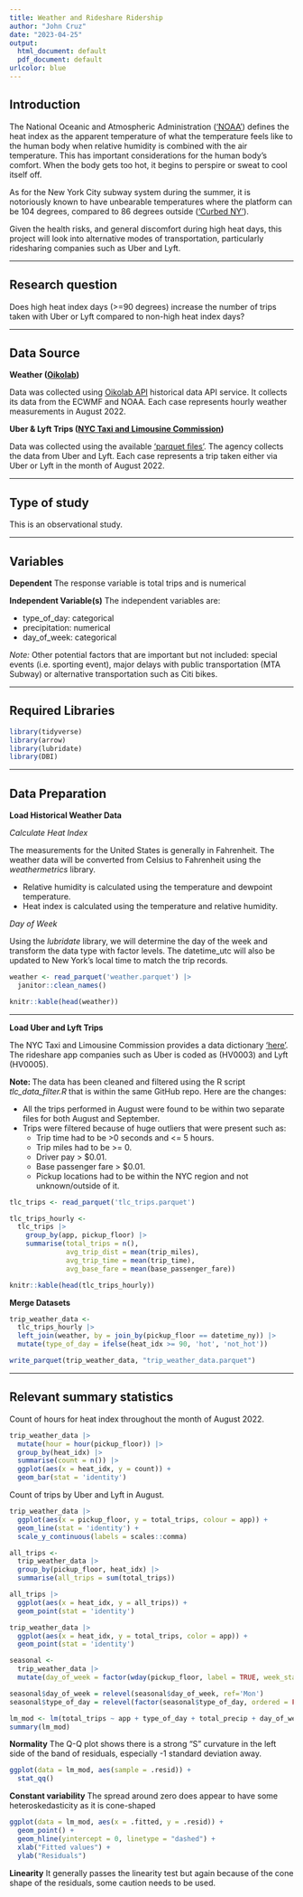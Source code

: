 ```yaml
---
title: Weather and Rideshare Ridership
author: "John Cruz"
date: "2023-04-25"
output: 
  html_document: default
  pdf_document: default
urlcolor: blue
---
```


## Introduction

The National Oceanic and Atmospheric Administration (['NOAA'](https://www.weather.gov/ama/heatindex#:~:text=The%20heat%20index%2C%20also%20known,sweat%20to%20cool%20itself%20off.)) defines the heat index as the apparent temperature of what the temperature feels like to the human body when relative humidity is combined with the air temperature. This has important considerations for the human body's comfort.  When the body gets too hot, it begins to perspire or sweat to cool itself off.

As for the New York City subway system during the summer, it is notoriously known to have unbearable temperatures where the platform can be 104 degrees, compared to 86 degrees outside (['Curbed NY'](https://ny.curbed.com/2018/8/10/17674900/nyc-subway-summer-heat-temperatures)). 

Given the health risks, and general discomfort during high heat days, this project will look into alternative modes of transportation, particularly ridesharing companies such as Uber and Lyft. 

---

## Research question 

Does high heat index days (>=90 degrees) increase the number of trips taken with Uber or Lyft compared to non-high heat index days? 

---

## Data Source 

**Weather ([Oikolab](https://oikolab.com/))** 

Data was collected using [Oikolab API](https://docs.oikolab.com/#2-weather-data-weather) historical data API service. It collects its data from the ECWMF and NOAA. Each case represents hourly weather measurements in August 2022.

**Uber & Lyft Trips ([NYC Taxi and Limousine Commission](https://www.nyc.gov/site/tlc/index.page))**

Data was collected using the available ['parquet files'](https://www.nyc.gov/site/tlc/about/tlc-trip-record-data.page). The agency collects the data from Uber and Lyft. Each case represents a trip taken either via Uber or Lyft in the month of August 2022.

---

## Type of study 

This is an observational study. 

---

## Variables

**Dependent**
The response variable is total trips and is numerical

**Independent Variable(s)**
The independent variables are:

- type_of_day: categorical
- precipitation: numerical
- day_of_week: categorical

*Note:* Other potential factors that are important but not included: special events (i.e. sporting event), major delays with public transportation (MTA Subway) or alternative transportation such as Citi bikes. 

---

## Required Libraries

```r
library(tidyverse)
library(arrow)
library(lubridate)
library(DBI)
```

---

## Data Preparation

**Load Historical Weather Data**

*Calculate Heat Index*

The measurements for the United States is generally in Fahrenheit. The weather data will be converted from Celsius to Fahrenheit using the *weathermetrics* library. 

- Relative humidity is calculated using the temperature and dewpoint temperature.
- Heat index is calculated using the temperature and relative humidity. 

*Day of Week*

Using the *lubridate* library, we will determine the day of the week and transform the data type with factor levels. The datetime_utc will also be updated to New York's local time to match the trip records.

```r
weather <- read_parquet('weather.parquet') |> 
  janitor::clean_names()

knitr::kable(head(weather))
```

---

**Load Uber and Lyft Trips**

The NYC Taxi and Limousine Commission provides a data dictionary ['here'](https://www.nyc.gov/assets/tlc/downloads/pdf/data_dictionary_trip_records_hvfhs.pdf). The rideshare app companies such as Uber is coded as (HV0003) and Lyft (HV0005). 

**Note: ** The data has been cleaned and filtered using the R script *tlc_data_filter.R* that is within the same GitHub repo. Here are the changes:

- All the trips performed in August were found to be within two separate files for both August and September.
- Trips were filtered because of huge outliers that were present such as:
  - Trip time had to be >0 seconds and <= 5 hours. 
  - Trip miles had to be >= 0.
  - Driver pay > $0.01.
  - Base passenger fare > $0.01.
  - Pickup locations had to be within the NYC region and not unknown/outside of it.

```r
tlc_trips <- read_parquet('tlc_trips.parquet')
```


```r
tlc_trips_hourly <- 
  tlc_trips |> 
    group_by(app, pickup_floor) |> 
    summarise(total_trips = n(),
              avg_trip_dist = mean(trip_miles),
              avg_trip_time = mean(trip_time),
              avg_base_fare = mean(base_passenger_fare))

knitr::kable(head(tlc_trips_hourly))
```

**Merge Datasets**

```r
trip_weather_data <- 
  tlc_trips_hourly |> 
  left_join(weather, by = join_by(pickup_floor == datetime_ny)) |> 
  mutate(type_of_day = ifelse(heat_idx >= 90, 'hot', 'not_hot'))

write_parquet(trip_weather_data, "trip_weather_data.parquet")
```

---

## Relevant summary statistics 

Count of hours for heat index throughout the month of August 2022.
```r
trip_weather_data |> 
  mutate(hour = hour(pickup_floor)) |> 
  group_by(heat_idx) |> 
  summarise(count = n()) |> 
  ggplot(aes(x = heat_idx, y = count)) +
  geom_bar(stat = 'identity')
```
Count of trips by Uber and Lyft in August. 
```r
trip_weather_data |> 
  ggplot(aes(x = pickup_floor, y = total_trips, colour = app)) + 
  geom_line(stat = 'identity') +
  scale_y_continuous(labels = scales::comma)
```


```r
all_trips <- 
  trip_weather_data |> 
  group_by(pickup_floor, heat_idx) |> 
  summarise(all_trips = sum(total_trips))

all_trips |> 
  ggplot(aes(x = heat_idx, y = all_trips)) + 
  geom_point(stat = 'identity')
```

```r
trip_weather_data |> 
  ggplot(aes(x = heat_idx, y = total_trips, color = app)) + 
  geom_point(stat = 'identity')
```

```r
seasonal <-
  trip_weather_data |> 
  mutate(day_of_week = factor(wday(pickup_floor, label = TRUE, week_start = 1), ordered = FALSE))

seasonal$day_of_week = relevel(seasonal$day_of_week, ref='Mon')
seasonal$type_of_day = relevel(factor(seasonal$type_of_day, ordered = FALSE), ref='not_hot')

lm_mod <- lm(total_trips ~ app + type_of_day + total_precip + day_of_week, data = seasonal)
summary(lm_mod)
```

**Normality**
The Q-Q plot shows there is a strong "S" curvature in the left side of the band of residuals, especially -1 standard deviation away.     
```r
ggplot(data = lm_mod, aes(sample = .resid)) +
  stat_qq()
```

**Constant variability**
The spread around zero does appear to have some heteroskedasticity as it is cone-shaped

```r
ggplot(data = lm_mod, aes(x = .fitted, y = .resid)) +
  geom_point() +
  geom_hline(yintercept = 0, linetype = "dashed") +
  xlab("Fitted values") +
  ylab("Residuals")
```

**Linearity**
It generally passes the linearity test but again because of the cone shape of the residuals, some caution needs to be used. 